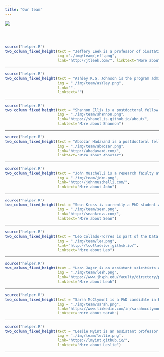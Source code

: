 ```yaml
---
title: "Our team"
---
```




![](./img/cbds_team.png)

</br></br>


```r
source("helper.R")
two_column_fixed_height(text = "Jeffery Leek is a professor of biostatistics at Johns Hopkins University Bloomberg School of Public Health. He has taught millions of people data science online through massive online open courses. He is also an associate professor at Johns Hopkins Bloomberg School of Public Health and co-director of the Johns Hopkins Data Science Lab. ",
                        img ="./img/team/jeff.png",
                        link="http://jtleek.com/", linktext="More about Jeff")
```

-----


```r
source("helper.R")
two_column_fixed_height(text = "Ashley K.G. Johnson is the program administrator for CBDS+ at the Johns Hopkins Bloomberg School of Public Health. She facilitates tutoring for program participants, manages recruitment efforts and the development of corporate and non-profit partnerships. Ashley is a Baltimore native and a graduate of Loyola University Maryland. ",
                        img = "./img/team/ashley.png",
                        link="",
                        linktext="")
```

-----

```r
source("helper.R")
two_column_fixed_height(text = "Shannon Ellis is a postdoctoral fellow in the biostatistics department at the Johns Hopkins Bloomberg School of Public Health who is working on machine learning for predicting phenotypes like tissue, sex, and age from gene expression data. ",
                        img = "./img/team/shannon.png",
                        link="https://shanellis.github.io/about/",
                        linktext="More about Shannon")
```

-------

```r
source("helper.R")
two_column_fixed_height(text = "Aboozar Hadavand is a postdoctoral fellow at Johns Hopkins Bloomberg School of Public Health. His current research involves analyzing MOOC data. He has previously taught at Barnard College (Columbia University), Brooklyn College, and Yeshiva University. ",
                        img = "./img/team/aboozar.png",
                        link="http://ahadavand.com/",
                        linktext="More about Aboozar")
```

-----


```r
source("helper.R")
two_column_fixed_height(text = "John Muschelli is a research faculty at Johns Hopkins Bloomberg School of Public Health. He has created over 30 packages for data analysis and works in statistical data analysis of neuroimaging data. ",
                        img = "./img/team/john.png",
                        link="http://johnmuschelli.com/",
                        linktext="More about John")
```

-----

```r
source("helper.R")
two_column_fixed_height(text = "Sean Kross is currently a PhD student at the University of California San Diego. He lives in La Jolla, California where he spends most of my time writing code, taking pictures, and reading books. ",
                        img = "./img/team/sean.png",
                        link="http://seankross.com/",
                        linktext="More about Sean")
```

-----

```r
source("helper.R")
two_column_fixed_height(text = "Leo Collado-Torres is part of the Data Science team at the Lieber Institute for Brain Development whose goals include better understanding and characterizing genomics signatures in the human brain. ",
                        img = "./img/team/leo.png",
                        link="http://lcolladotor.github.io/",
                        linktext="More about Leo")
```

------

```r
source("helper.R")
two_column_fixed_height(text = "Leah Jager is an assistant scientists and lecturers at the Department of Biostatistics at Johns Hopkins Bloomberg School of Public Health. She teaches biostatistics, data analysis, and statistical methods in public health ",
                        img = "./img/team/leah.png",
                        link="https://www.jhsph.edu/faculty/directory/profile/2909/leah-r-jager",
                        linktext="More about Leah")
```

-----

```r
source("helper.R")
two_column_fixed_height(text = "Sarah McClymont is a PhD candidate in Human Genetics at Johns Hopkins University School of Medicine. Her research involves identifying and characterizing regulatory regions of DNA in dopaminergic neurons to elucidate the role of regulatory variation in neurodegenerative and neuropsychiatric diseases, like Parkinson Disease and schizophrenia. ",
                        img = "./img/team/sarah.png",
                        link="https://www.linkedin.com/in/sarahmcclymont/",
                        linktext="More about Sarah")
```

------

```r
source("helper.R")
two_column_fixed_height(text = "Leslie Myint is an assistant professor of mathematics, statistics, and computer science at Macalester University. She holds a PhD degree in biostatistics at the Johns Hopkins Bloomberg School of Public Health. She has broad research interests in the areas of biology, human-data interaction, medicine, epidemiology, and public health. ",
                        img = "./img/team/leslie.png",
                        link="https://lmyint.github.io/",
                        linktext="More about Leslie")
```

-------



